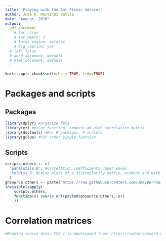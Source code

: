 ```yaml
---
title: 'Playing with the Ant Picnic dataset'
author: Jose R. Martínez Batlle
date: "August, 2018"
output:
  pdf_document
    # toc: true
    # toc_depth: 3
    # latex_engine: xelatex    
    # fig_caption: yes
  # lof: false
  # word_document: default
  # html_document: default
---
```


```r
knitr::opts_chunk$set(echo = TRUE, tidy=TRUE)
```

# Packages and scripts

## Packages
```r
library(dplyr) #Organize data
library(ez) #ezCor function, compute an plot correlation matrix
library(devtools) #For R packages, R scripts
library(gclus) #For order.single function
```

## Scripts
```r
scripts.others <- c(
  'panelutils.R', #Correlation coefficients upper panel
  'coldiss.R' #Color plots of a dissimilarity matrix, without and with ordering
  )
ghsource.others <- paste('https://raw.githubusercontent.com/JoeyBernhardt/NumericalEcology/master/')
invisible(sapply(
    scripts.others,
    function(x) source_url(paste0(ghsource.others, x))
    ))
```

# Correlation matrices
```r
#Reading source data. CSV file downloaded from: https://codap.concord.org/releases/latest/static/dg/en/cert/index.html#shared=35710

```
&nbsp;
